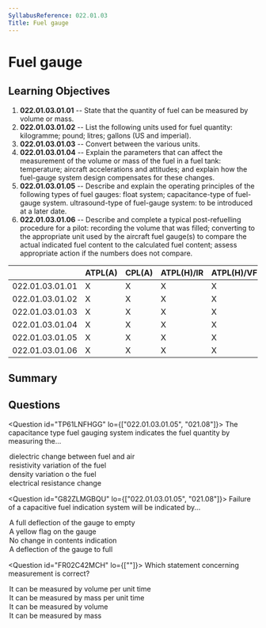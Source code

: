 ```yaml
---
SyllabusReference: 022.01.03
Title: Fuel gauge
---
```


# Fuel gauge

## Learning Objectives

1. **022.01.03.01.01** -- State that the quantity of fuel can be measured by
   volume or mass.
2. **022.01.03.01.02** -- List the following units used for fuel quantity:
   kilogramme; pound; litres; gallons (US and imperial).
3. **022.01.03.01.03** -- Convert between the various units.
4. **022.01.03.01.04** -- Explain the parameters that can affect the measurement
   of the volume or mass of the fuel in a fuel tank: temperature; aircraft
   accelerations and attitudes; and explain how the fuel-gauge system design
   compensates for these changes.
5. **022.01.03.01.05** -- Describe and explain the operating principles of the
   following types of fuel gauges: float system; capacitance-type of fuel-gauge
   system. ultrasound-type of fuel-gauge system: to be introduced at a later
   date.
6. **022.01.03.01.06** -- Describe and complete a typical post-refuelling
   procedure for a pilot: recording the volume that was filled; converting to
   the appropriate unit used by the aircraft fuel gauge(s) to compare the actual
   indicated fuel content to the calculated fuel content; assess appropriate
   action if the numbers does not compare.

|                 | ATPL(A) | CPL(A) | ATPL(H)/IR | ATPL(H)/VFR | CPL(H) | IR  | CBIR(A) |
| --------------- | ------- | ------ | ---------- | ----------- | ------ | --- | ------- |
| 022.01.03.01.01 | X       | X      | X          | X           | X      |     |         |
| 022.01.03.01.02 | X       | X      | X          | X           | X      |     |         |
| 022.01.03.01.03 | X       | X      | X          | X           | X      |     |         |
| 022.01.03.01.04 | X       | X      | X          | X           | X      |     |         |
| 022.01.03.01.05 | X       | X      | X          | X           | X      |     |         |
| 022.01.03.01.06 | X       | X      | X          | X           | X      |     |         |

## Summary

## Questions

<Question id="TP61LNFHGG" lo={["022.01.03.01.05", "021.08"]}>
  <Text variant="oneCorrect">
    The capacitance type fuel gauging system indicates the fuel quantity by
    measuring the...
  </Text>
  <Option alwaysCorrect>dielectric change between fuel and air</Option>
  <Option>resistivity variation of the fuel</Option>
  <Option>density variation o the fuel</Option>
  <Option>electrical resistance change</Option>
</Question>

<Question id="G82ZLMGBQU" lo={["022.01.03.01.05", "021.08"]}>
  <Text variant="oneCorrect">
    Failure of a capacitive fuel indication system will be indicated by...
  </Text>
  <Option
    alwaysCorrect
    why="upon failure, the fuel indicator will fail 'safe', that is, it will slowly move towards indicating 0 fuel so that it never risks indicating that a fuel tank has more fuel than it actually has."
  >
    A full deflection of the gauge to empty
  </Option>
  <Option>A yellow flag on the gauge</Option>
  <Option>No change in contents indication</Option>
  <Option>A deflection of the gauge to full</Option>
</Question>

<Question id="FR02C42MCH" lo={[""]}>
  <Text variant="oneTwo">
    Which statement concerning <Subject /> measurement is correct?
  </Text>
  <Option
    subject={[["Fuel Flow"]]}
    why="Fuel flow can be measured in mass per unit time (ie.: kg/s) or volume per unit time (ie.: lts/s)"
  >
    It can be measured by volume per unit time
  </Option>
  <Option
    subject={[["Fuel Flow"]]}
    why="Fuel flow can be measured in mass per unit time (ie.: kg/s) or volume per unit time (ie.: lts/s)"
  >
    It can be measured by mass per unit time
  </Option>
  <Option
    subject={[["Fuel Quantity"]]}
    why="Fuel can be measured in mass (kg/lbs) or volume (litres / Gallons)"
  >
    It can be measured by volume
  </Option>
  <Option
    subject={[["Fuel Quantity"]]}
    why="Fuel can be measured in mass (kg/lbs) or volume (litres / Gallons)"
  >
    It can be measured by mass
  </Option>
</Question>
